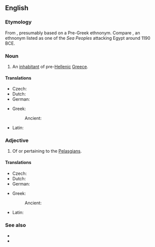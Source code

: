 ==English==
{{wikipedia}}

===Etymology===
From {{der|en|grc|Πελασγός|}} {{suffix|en||ian}}, presumably based on a Pre-Greek ethnonym. Compare {{cog|egy|pwrꜣsꜣtj}}, an ethnonym listed as one of the ''Sea Peoples'' attacking Egypt around 1190 BCE.

===Noun===
{{en-noun}}

# An [[inhabitant]] of pre-[[Hellenic]] [[Greece]].

====Translations====
{{trans-top|inhabitant of pre-Hellenic and proto-hellenic Greece}}
* Czech: {{t|cs|Pelasg|m}}
* Dutch: {{t|nl|Pelasgiër}}
* German: {{t|de|Pelasger}}
{{trans-mid}}
* Greek:
*: Ancient: {{t|grc|Πελασγός}}
* Latin: {{t|la|Pelasgus}}
{{trans-bottom}}

===Adjective===
{{en-adj}}

# Of or pertaining to the [[#Noun|Pelasgians]].

====Translations====
{{trans-top|pertaining to the Pelasgians}}
* Czech: {{t|cs|pelasgický}}
* Dutch: {{t|nl|Pelasgisch}}
* German: {{t|de|pelasgisch}}
{{trans-mid}}
* Greek:
*: Ancient: {{t|grc|Πελασγῐκός }}
* Latin: {{t|la|Pelasgus}}
{{trans-bottom}}

===See also===
* {{l|en|Hellene}}
* {{l|en|Hellas}}